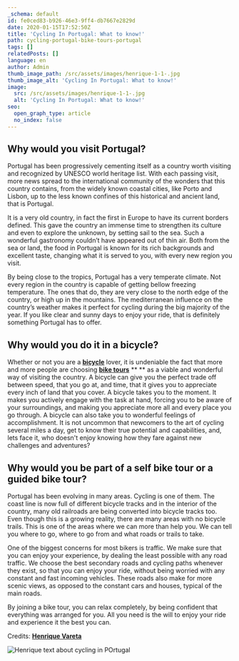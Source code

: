 ```yaml
---
_schema: default
id: fe0ced83-b926-46e3-9ff4-db7667e2829d
date: 2020-01-15T17:52:50Z
title: 'Cycling In Portugal: What to know!'
path: cycling-portugal-bike-tours-portugal
tags: []
relatedPosts: []
language: en
author: Admin
thumb_image_path: /src/assets/images/henrique-1-1-.jpg
thumb_image_alt: 'Cycling In Portugal: What to know!'
image:
  src: /src/assets/images/henrique-1-1-.jpg
  alt: 'Cycling In Portugal: What to know!'
seo:
  open_graph_type: article
  no_index: false
---
```


## Why would you visit Portugal?

Portugal has been progressively cementing itself as a country worth visiting and
recognized by UNESCO world heritage list. With each passing visit, more news
spread to the international community of the wonders that this country contains,
from the widely known coastal cities, like Porto and Lisbon, up to the less
known confines of this historical and ancient land, that is Portugal.

It is a very old country, in fact the first in Europe to have its current
borders defined. This gave the country an immense time to strengthen its culture
and even to explore the unknown, by setting sail to the sea. Such a wonderful
gastronomy couldn’t have appeared out of thin air. Both from the sea or land,
the food in Portugal is known for its rich backgrounds and excellent taste,
changing what it is served to you, with every new region you visit.

By being close to the tropics, Portugal has a very temperate climate. Not every
region in the country is capable of getting bellow freezing temperature. The
ones that do, they are very close to the north edge of the country, or high up
in the mountains. The mediterranean influence on the country’s weather makes it
perfect for cycling during the big majority of the year. If you like clear and
sunny days to enjoy your ride, that is definitely something Portugal has to
offer.

## Why would you do it in a bicycle?

Whether or not you are a
[**bicycle**](https://topbiketoursportugal.com/rent-bike-porto-portugal/) lover,
it is undeniable the fact that more and more people are choosing
[**bike tours**](https://topbiketoursportugal.com/bike-tours-in-portugal/) \*\*
\*\* as a viable and wonderful way of visiting the country. A bicycle can give
you the perfect trade off between speed, that you go at, and time, that it gives
you to appreciate every inch of land that you cover. A bicycle takes you to the
moment. It makes you actively engage with the task at hand, forcing you to be
aware of your surroundings, and making you appreciate more all and every place
you go through. A bicycle can also take you to wonderful feelings of
accomplishment. It is not uncommon that newcomers to the art of cycling several
miles a day, get to know their true potential and capabilities, and, lets face
it, who doesn't enjoy knowing how they fare against new challenges and
adventures?

## Why would you be part of a self bike tour or a guided bike tour?

Portugal has been evolving in many areas. Cycling is one of them. The coast line
is now full of different bicycle tracks and in the interior of the country, many
old railroads are being converted into bicycle tracks too. Even though this is a
growing reality, there are many areas with no bicycle trails. This is one of the
areas where we can more than help you. We can tell you where to go, where to go
from and what roads or trails to take.

One of the biggest concerns for most bikers is traffic. We make sure that you
can enjoy your experience, by dealing the least possible with any road traffic.
We choose the best secondary roads and cycling paths whenever they exist, so
that you can enjoy your ride, without being worried with any constant and fast
incoming vehicles. These roads also make for more scenic views, as opposed to
the constant cars and houses, typical of the main roads.

By joining a bike tour, you can relax completely, by being confident that
everything was arranged for you. All you need is the will to enjoy your ride and
experience it the best you can.

Credits:
[**Henrique Vareta**](https://topbiketoursportugal.com/about-us-biking-travel/)

![Henrique text about cycling in POrtugal](/src/assets/images/henrique-1-1-.jpg 'Henrique text about cycling in POrtugal')
